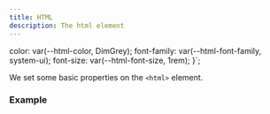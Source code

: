 ```yaml
---
title: HTML
description: The html element
---
```



  color: var(--html-color, DimGrey);
  font-family: var(--html-font-family, system-ui);
  font-size: var(--html-font-size, 1rem);
}`;

We set some basic properties on the `<html>` element.

### Example

<Code code={example1} lang="css" />
